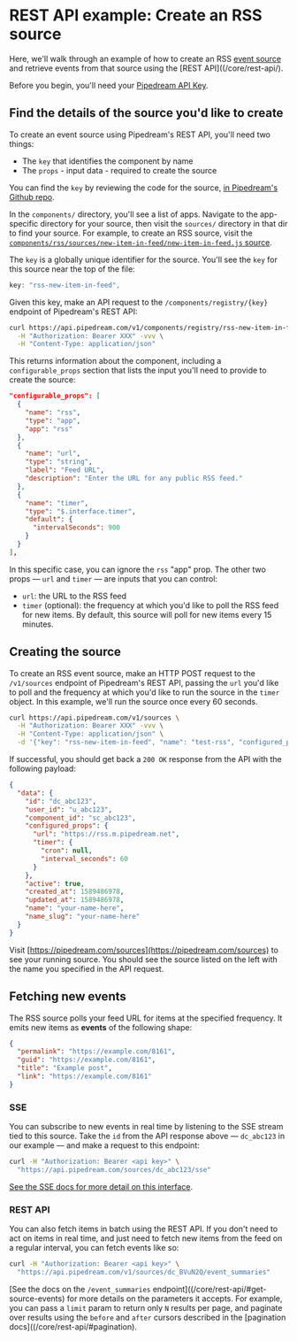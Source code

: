 # REST API example: Create an RSS source

Here, we'll walk through an example of how to create an RSS [event source](/core/workflows/triggers/) and retrieve events from that source using the [REST API]((/core/rest-api/).

Before you begin, you'll need your [Pipedream API Key](/core/rest-api/auth/#user-api-keys).

## Find the details of the source you'd like to create

To create an event source using Pipedream's REST API, you'll need two things:

- The `key` that identifies the component by name
- The `props` - input data - required to create the source

You can find the `key` by reviewing the code for the source, [in Pipedream's Github repo](https://github.com/PipedreamHQ/pipedream/tree/master/components).

In the `components/` directory, you'll see a list of apps. Navigate to the app-specific directory for your source, then visit the `sources/` directory in that dir to find your source. For example, to create an RSS source, visit the [`components/rss/sources/new-item-in-feed/new-item-in-feed.js` source](https://github.com/PipedreamHQ/pipedream/blob/master/components/rss/sources/new-item-in-feed/new-item-in-feed.ts).

The `key` is a globally unique identifier for the source. You'll see the `key` for this source near the top of the file:

```javascript
key: "rss-new-item-in-feed",
```

Given this key, make an API request to the `/components/registry/{key}` endpoint of Pipedream's REST API:

```bash
curl https://api.pipedream.com/v1/components/registry/rss-new-item-in-feed \
  -H "Authorization: Bearer XXX" -vvv \
  -H "Content-Type: application/json"
```

This returns information about the component, including a `configurable_props` section that lists the input you'll need to provide to create the source:

```json
"configurable_props": [
  {
    "name": "rss",
    "type": "app",
    "app": "rss"
  },
  {
    "name": "url",
    "type": "string",
    "label": "Feed URL",
    "description": "Enter the URL for any public RSS feed."
  },
  {
    "name": "timer",
    "type": "$.interface.timer",
    "default": {
      "intervalSeconds": 900
    }
  }
],
```

In this specific case, you can ignore the `rss` "app" prop. The other two props — `url` and `timer` — are inputs that you can control:

- `url`: the URL to the RSS feed
- `timer` (optional): the frequency at which you'd like to poll the RSS feed for new items. By default, this source will poll for new items every 15 minutes.

## Creating the source

To create an RSS event source, make an HTTP POST request to the `/v1/sources` endpoint of Pipedream's REST API, passing the `url` you'd like to poll and the frequency at which you'd like to run the source in the `timer` object. In this example, we'll run the source once every 60 seconds.

```bash
curl https://api.pipedream.com/v1/sources \
  -H "Authorization: Bearer XXX" -vvv \
  -H "Content-Type: application/json" \
  -d '{"key": "rss-new-item-in-feed", "name": "test-rss", "configured_props": { "url": "https://rss.m.pipedream.net", "timer": { "intervalSeconds": 60 }}}'
```

If successful, you should get back a `200 OK` response from the API with the following payload:

```json
{
  "data": {
    "id": "dc_abc123",
    "user_id": "u_abc123",
    "component_id": "sc_abc123",
    "configured_props": {
      "url": "https://rss.m.pipedream.net",
      "timer": {
        "cron": null,
        "interval_seconds": 60
      }
    },
    "active": true,
    "created_at": 1589486978,
    "updated_at": 1589486978,
    "name": "your-name-here",
    "name_slug": "your-name-here"
  }
}
```

Visit [https://pipedream.com/sources](https://pipedream.com/sources) to see your running source. You should see the source listed on the left with the name you specified in the API request.

## Fetching new events

The RSS source polls your feed URL for items at the specified frequency. It emits new items as **events** of the following shape:

```json
{
  "permalink": "https://example.com/8161",
  "guid": "https://example.com/8161",
  "title": "Example post",
  "link": "https://example.com/8161"
}
```

### SSE

You can subscribe to new events in real time by listening to the SSE stream tied to this source. Take the `id` from the API response above — `dc_abc123` in our example — and make a request to this endpoint:

```bash
curl -H "Authorization: Bearer <api key>" \
  "https://api.pipedream.com/sources/dc_abc123/sse"
```

[See the SSE docs for more detail on this interface](/api/sse/).

### REST API

You can also fetch items in batch using the REST API. If you don't need to act on items in real time, and just need to fetch new items from the feed on a regular interval, you can fetch events like so:

```bash
curl -H "Authorization: Bearer <api key>" \
  "https://api.pipedream.com/v1/sources/dc_BVuN2Q/event_summaries"
```

[See the docs on the `/event_summaries` endpoint]((/core/rest-api/#get-source-events) for more details on the parameters it accepts. For example, you can pass a `limit` param to return only `N` results per page, and paginate over results using the `before` and `after` cursors described in the [pagination docs]((/core/rest-api/#pagination).
